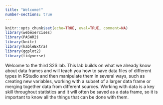 ```yaml
---
title: "Welcome!"
number-sections: true
---
```


```r
knitr::opts_chunk$set(echo=TRUE, eval=TRUE, comment=NA)
library(webexercises)
library(PASWR2)
library(knitr)
library(kableExtra)
library(ggplot2)
library(tidyverse)
```

```{=html}
<!-- question callout example
:::{.question}
::::{.question-header}
Question
::::
::::{.question-container}
This is where the question text would go.
::::
:::
-->
```
````{=html}

<!--
::: panel-tabset
## R Code
```r

```

## Output
```r

```
:::
-->
````

Welcome to the third S2S lab. This lab builds on what we already know about data frames and will teach you how to save data files of different types in RStudio and then manipulate them in several ways, such as creating new variables, working with a subset of a larger data frame or merging together data from different sources. Working with data is a key skill throughout statistics and it will often be saved as a data frame, so it is important to know all the things that can be done with them.


